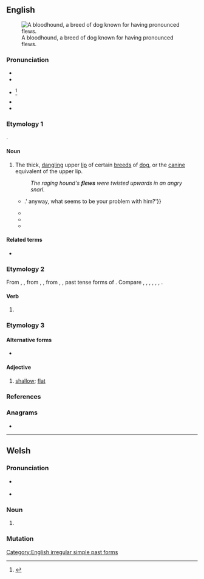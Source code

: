 ==English==
[[File:Bloodhound.jpg|thumb|A bloodhound, a breed of dog known for having pronounced flews.]]

===Pronunciation===
* {{audio|en|en-us-flew.ogg|Audio (US)}}
* {{IPA|en|/fluː/}}
* {{a|obsolete}} {{IPA|en|/fljuː/}}<ref>{{R:Critical Pronouncing Dictionary|entry=Flew|page=263|gpage=1}}</ref>
* {{rhymes|en|uː|s=1}}
* {{homophones|en|flu|flue}}

===Etymology 1===
{{unk|en}}.

====Noun====
{{en-noun}}

# {{lb|en|chiefly plural}} The thick, [[dangling]] upper [[lip]] of certain [[breed]]s of [[dog]], or the [[canine]] equivalent of the upper lip.
#: ''The raging hound's '''flews''' were twisted upwards in an angry snarl.''
#* {{quote-book|en|year=1994| title=Bad Love| series={{w|Alex Delaware}}| seriesvolume=8| first=Jonathan| last=Kellerman| authorlink=Jonathan Kellerman| passage=He petted the dog. 'These little guys are pretty expensive and this one looks like a good specimen.' He lifted a '''flew'''. 'Well cared for, too - these teeth have been scaled pretty recently and his ears are clean - these upright ears can be receptacles for all kinds of stuff {{...}}.'<!-- sic --> anyway, what seems to be your problem with him?'}}
#* {{quote-book|en|year=2014| title=Hillwilla: A Novel| first=Melanie| last=Forde| publisher=Mountain Lake Press| chapter=SIX — Goblins| passage=During the recitation, Eltie remained on her haunches, as she looked into Ralph's eyes, pulled down an eyelid, flipped up a '''flew''', felt around his ribcage.}}
#* {{quote-book|en|year=2010| title=Dogs All-in-One For Dummies| isbn=9780470635940| page=347| passage=Gently go over your dog's face with the washcloth until it's clean. Be sure to wash the '''flews''', or the hanging skin around the mouth.}}
#* {{quote-book|en|year=2013| title=Encyclopedia of K9 Terminology| chapter=Flews| first1=Edward M.| last1=Gilbert, Jr| first2=Patricia H.| last2=Gilbert| isbn=9781617811357| passage=In the case of the Gordon Sette, the '''flews''' are not pendulous.  The lip line from the nose to the '''flews''' shows a sharp, well-defined, square contour.}}

====Related terms====
* {{l|en|flewed}}

===Etymology 2===
From {{inh|en|enm|flew}}, {{m|enm|flow}}, from {{inh|en|ang|flēag}}, {{m|ang||flug-}}, from {{inh|en|gem-pro|*flaug}}, {{m|gem-pro||*flug-}}, past tense forms of {{der|en|gem-pro|*fleuganą|t=to fly}}. Compare {{cog|stq|flooch|t=flew}}, {{cog|fy|fleach|t=flew}}, {{cog|nl|vloog|t=flew}}, {{cog|de|flog|t=flew}}, {{cog|da|fløj|t=flew}}, {{cog|sv|flög|t=flew}}, {{cog|is|flaug|t=flew}}.

====Verb====
{{head|en|verb form}}

# {{en-simple past of|fly}}

===Etymology 3===

====Alternative forms====
* {{l|en|flue}}

====Adjective====
{{en-adj}}

# {{lb|en|UK|dialect}} [[shallow]]; [[flat]]

===References===
<references/>

===Anagrams===
* {{anagrams|en|a=eflw|fewl}}

[[Category:English irregular simple past forms]]

----

==Welsh==

===Pronunciation===
* {{a|North Wales}} {{IPA|cy|/ˈvleːu̯/}}
* {{a|South Wales}} {{IPA|cy|/ˈvlɛu̯/}}

===Noun===
{{head|cy|mutated noun}}

# {{soft mutation of|cy|blew}}

===Mutation===
{{cy-mut|blew}}